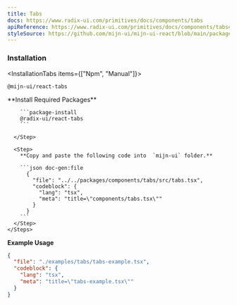 ```yaml
---
title: Tabs
docs: https://www.radix-ui.com/primitives/docs/components/tabs
apiReference: https://www.radix-ui.com/primitives/docs/components/tabs#api-reference
styleSource: https://github.com/mijn-ui/mijn-ui-react/blob/main/packages/theme/src/components/tabs.ts
---
```



<ComponentPreview>
  <TabsExample />
</ComponentPreview>

### Installation

<InstallationTabs items={["Npm", "Manual"]}>
  <InstallationTabsContent value="Npm">
  ```package-install
  @mijn-ui/react-tabs
  ```
  </InstallationTabsContent>

  <InstallationTabsContent value="Manual">
    <Steps>
      <Step>
        **Install Required Packages**

        ```package-install
        @radix-ui/react-tabs
        ```

      </Step>

      <Step>
        **Copy and paste the following code into  `mijn-ui` folder.**

        ```json doc-gen:file
          {
            "file": "../../packages/components/tabs/src/tabs.tsx",
            "codeblock": {
              "lang": "tsx",
              "meta": "title=\"components/tabs.tsx\""
            }
          }
        ```
      </Step>
    </Steps>

  </InstallationTabsContent>
</InstallationTabs>

**Example Usage**

```json doc-gen:file
{
  "file": "./examples/tabs/tabs-example.tsx",
  "codeblock": {
    "lang": "tsx",
    "meta": "title=\"tabs-example.tsx\""
  }
}
```
